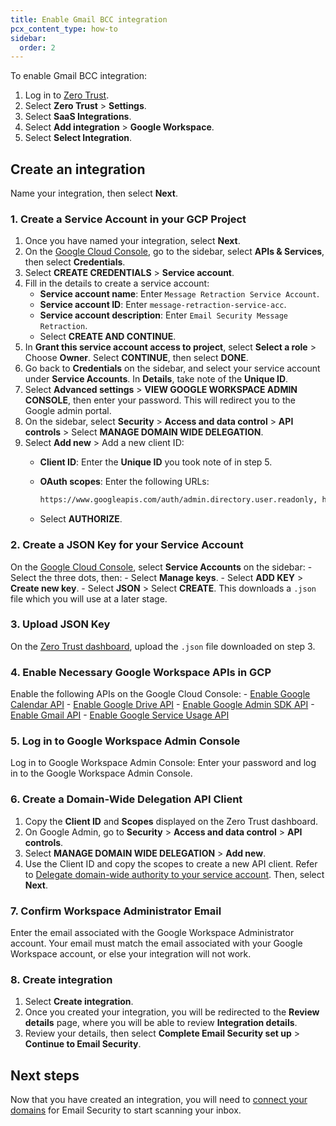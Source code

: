 ```yaml
---
title: Enable Gmail BCC integration
pcx_content_type: how-to
sidebar:
  order: 2
---
```


To enable Gmail BCC integration:

1. Log in to [Zero Trust](https://one.dash.cloudflare.com/).
2. Select **Zero Trust** > **Settings**.
3. Select **SaaS Integrations**.
4. Select **Add integration** > **Google Workspace**.
5. Select **Select Integration**.

## Create an integration

Name your integration, then select **Next**.

### 1. Create a Service Account in your GCP Project

1. Once you have named your integration, select **Next**.
2. On the [Google Cloud Console](https://console.cloud.google.com/welcome/new), go to the sidebar, select **APIs & Services**, then select **Credentials**.
3. Select **CREATE CREDENTIALS** > **Service account**.
4. Fill in the details to create a service account:
    - **Service account name**: Enter `Message Retraction Service Account`.
    - **Service account ID**: Enter `message-retraction-service-acc`.
    - **Service account description**: Enter `Email Security Message Retraction`.
    - Select **CREATE AND CONTINUE**.
5. In **Grant this service account access to project**, select **Select a role** > Choose **Owner**. Select **CONTINUE**, then select **DONE**.
6. Go back to **Credentials** on the sidebar, and select your service account under **Service Accounts**. In **Details**, take note of the **Unique ID**.
7. Select **Advanced settings** > **VIEW GOOGLE WORKSPACE ADMIN CONSOLE**, then enter your password. This will redirect you to the Google admin portal.
8. On the sidebar, select **Security** > **Access and data control** > **API controls** > Select **MANAGE DOMAIN WIDE DELEGATION**.
9. Select **Add new** > Add a new client ID:
    - **Client ID**: Enter the **Unique ID** you took note of in step 5.
    - **OAuth scopes**: Enter the following URLs:
    
        ```txt
        https://www.googleapis.com/auth/admin.directory.user.readonly, https://www.googleapis.com/auth/admin.directory.group.readonly, https://www.googleapis.com/auth/admin.directory.user.alias.readonly, https://www.googleapis.com/auth/gmail.labels, https://mail.google.com/
        ```
    - Select **AUTHORIZE**.

### 2. Create a JSON Key for your Service Account

On the [Google Cloud Console](https://console.cloud.google.com/welcome/new), select **Service Accounts** on the sidebar:
    - Select the three dots, then:
        - Select **Manage keys**.
        - Select **ADD KEY** > **Create new key**.
        - Select **JSON** > Select **CREATE**. This downloads a `.json` file which you will use at a later stage.

### 3. Upload JSON Key

On the [Zero Trust dashboard](https://one.dash.cloudflare.com/), upload the `.json` file downloaded on step 3.

### 4. Enable Necessary Google Workspace APIs in GCP

Enable the following APIs on the Google Cloud Console:
    - [Enable Google Calendar API](https://console.cloud.google.com/apis/library/calendar-json.googleapis.com?project=winter-surf-439414-h1)
    - [Enable Google Drive API](https://console.cloud.google.com/apis/library/drive.googleapis.com?project=winter-surf-439414-h1)
    - [Enable Google Admin SDK API](https://console.cloud.google.com/apis/library/admin.googleapis.com?project=winter-surf-439414-h1)
    - [Enable Gmail API](https://console.cloud.google.com/apis/library/gmail.googleapis.com?project=winter-surf-439414-h1)
    - [Enable Google Service Usage API](https://console.cloud.google.com/apis/library/serviceusage.googleapis.com?project=winter-surf-439414-h1)

### 5. Log in to Google Workspace Admin Console

Log in to Google Workspace Admin Console: Enter your password and log in to the Google Workspace Admin Console.

### 6. Create a Domain-Wide Delegation API Client

1. Copy the **Client ID** and **Scopes** displayed on the Zero Trust dashboard.
2. On Google Admin, go to **Security** > **Access and data control** > **API controls**.
3. Select **MANAGE DOMAIN WIDE DELEGATION** > **Add new**.
4. Use the Client ID and copy the scopes to create a new API client. Refer to [Delegate domain-wide authority to your service account](https://cloud.google.com/chronicle/docs/soar/marketplace-integrations/google-alert-center?_gl=1*skktsb*_ga*MTMxODg5NDExMy4xNzI5NjA1MzYy*_ga_WH2QY8WWF5*MTcyOTc3MDg2Ny40LjEuMTcyOTc3MDg5OC4yOS4wLjA.#delegate_domain-wide_authority_to_your_service_account). Then, select **Next**.

### 7. Confirm Workspace Administrator Email

Enter the email associated with the Google Workspace Administrator account. Your email must match the email associated with your Google Workspace account, or else your integration will not work.

### 8. Create integration

1. Select **Create integration**.
2. Once you created your integration, you will be redirected to the **Review details** page, where you will be able to review **Integration details**. 
3. Review your details, then select **Complete Email Security set up** > **Continue to Email Security**.

## Next steps

Now that you have created an integration, you will need to [connect your domains](/cloudflare-one/email-security/setup/post-delivery-deployment/bcc-journaling/bcc-setup/gmail-bcc-setup/connect-domains/) for Email Security to start scanning your inbox.